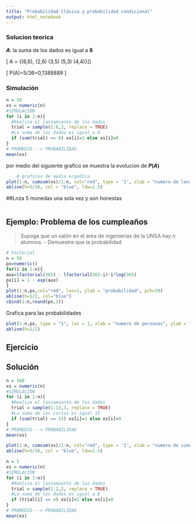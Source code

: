 ```yaml
---
title: "Probabilidad Clásica y probabilidad condicional"
output: html_notebook
---
```


### Solucion teorica

**$A$**: la suma de los dados es igual a **8**

\[ A = {(6,6), (2,6) (3,5) (5,3) (4,4)}]\]

\[
P(A)=5/36=0,1388889
\]

### Simulación

```r

n = 50
xs = numeric(n)
#SIMULACION
for (i in 1:n){
  #Realiza el lanzamiento de los dados
  trial = sample(1:6,2, replace = TRUE)
  #La suma de los dados es igual a 8
  if (sum(trial) == 8) xs[i]=1 else xs[i]=0
}
# PROMEDIO --> PROBABILIDAD
mean(xs)
```
por medio del siguiente grafico se muestra la evolucion de **$P(A)$**
```r

    # graficos de media ergódica
plot(1:n, cumsum(xs)/1:n, col="red", type = '1', xlab = "numero de lanzamientos", ylab = "probabilidad", las=1)
abline(h=5/36, col = "blue", ldw=1.5)


```
##Lnza 5 monedas una sola vez y son honestas
```r


```


## Ejemplo: Problema de los cumpleaños
> Supoga que un salón en el area de ingenierias de la UNSA hay $n$ alumnos.
- Demuestre que la probabilidad 

```r
# Factorial
n = 50
px=numeric()
for(i in 1:n){
aux=lfactorial(365) - lfactorial(365-i)-i*log(365)
px[i] = 1 - exp(aux)
}
plot(1:n,px,col="red", las=1, ylab = "probabilidad", pch=19)
abline(h=1/2, col="blue")
cbind(1:n,round(px,3))
```
Grafica para las probabilidades

```r

plot(1:n,px, type = "1", las = 1, xlab = "numero de personas", ylab = "probabilidad", col = "red")
abline(h=1/2)
```
## Ejercicio


## Solución

```r

n = 500
xs = numeric(n)
#SIMULACION
for (i in 1:n){
  #Realiza el lanzamiento de los dados
  trial = sample(1:13,3, replace = TRUE)
  #La suma de las cartas es igual 15
  if (sum(trial) == 15) xs[i]=1 else xs[i]=0
}
# PROMEDIO --> PROBABILIDAD
mean(xs)

```
```r
plot(1:n, cumsum(xs)/1:n, col="red", type = '1', xlab = "numero de simulaciones", ylab = "probabilidad", las=1)
abline(h=5/36, col = "blue", ldw=1.5)
```

```r

n = 5
xs = numeric(n)
#SIMULACION
for (i in 1:n){
  #Realiza el lanzamiento de los dados
  trial = sample(1:2,2, replace = TRUE)
  #La suma de los dados es igual a 8
  if (trial[i] == 4) xs[i]=1 else xs[i]=0
}
# PROMEDIO --> PROBABILIDAD
mean(xs)
```




